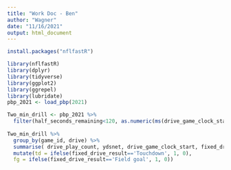 ```yaml
---
title: "Work Doc - Ben"
author: "Wagner"
date: "11/16/2021"
output: html_document
---
```


```r
install.packages("nflfastR")
```

```r
library(nflfastR)
library(dplyr)
library(tidyverse)
library(ggplot2)
library(ggrepel)
library(lubridate)
pbp_2021 <- load_pbp(2021)
```

```r
Two_min_drill <- pbp_2021 %>% 
  filter(half_seconds_remaining<120, as.numeric(ms(drive_game_clock_start))<150) 
  
Two_min_drill %>% 
  group_by(game_id, drive) %>%
  summarise( drive_play_count, ydsnet, drive_game_clock_start, fixed_drive_result) %>%
  mutate(td = ifelse(fixed_drive_result=='Touchdown', 1, 0),
  fg = ifelse(fixed_drive_result=='Field goal', 1, 0))

```